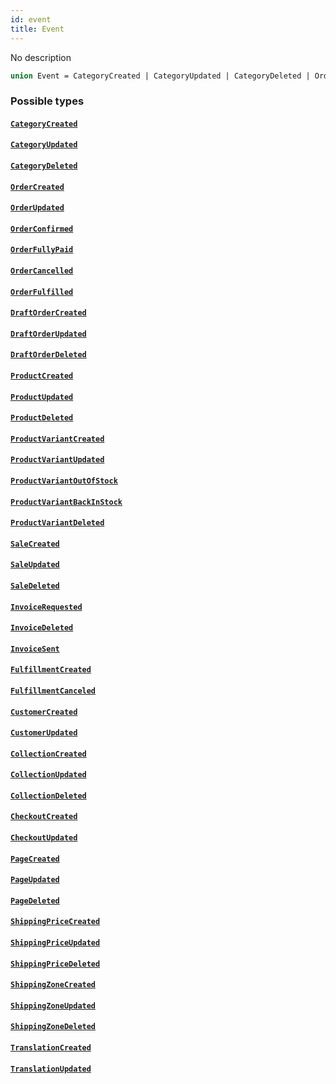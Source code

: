 ```yaml
---
id: event
title: Event
---
```



No description

```graphql
union Event = CategoryCreated | CategoryUpdated | CategoryDeleted | OrderCreated | OrderUpdated | OrderConfirmed | OrderFullyPaid | OrderCancelled | OrderFulfilled | DraftOrderCreated | DraftOrderUpdated | DraftOrderDeleted | ProductCreated | ProductUpdated | ProductDeleted | ProductVariantCreated | ProductVariantUpdated | ProductVariantOutOfStock | ProductVariantBackInStock | ProductVariantDeleted | SaleCreated | SaleUpdated | SaleDeleted | InvoiceRequested | InvoiceDeleted | InvoiceSent | FulfillmentCreated | FulfillmentCanceled | CustomerCreated | CustomerUpdated | CollectionCreated | CollectionUpdated | CollectionDeleted | CheckoutCreated | CheckoutUpdated | PageCreated | PageUpdated | PageDeleted | ShippingPriceCreated | ShippingPriceUpdated | ShippingPriceDeleted | ShippingZoneCreated | ShippingZoneUpdated | ShippingZoneDeleted | TranslationCreated | TranslationUpdated
```


### Possible types

#### [`CategoryCreated`](../../../developer/api-reference/objects/category-created) 




#### [`CategoryUpdated`](../../../developer/api-reference/objects/category-updated) 




#### [`CategoryDeleted`](../../../developer/api-reference/objects/category-deleted) 




#### [`OrderCreated`](../../../developer/api-reference/objects/order-created) 




#### [`OrderUpdated`](../../../developer/api-reference/objects/order-updated) 




#### [`OrderConfirmed`](../../../developer/api-reference/objects/order-confirmed) 




#### [`OrderFullyPaid`](../../../developer/api-reference/objects/order-fully-paid) 




#### [`OrderCancelled`](../../../developer/api-reference/objects/order-cancelled) 




#### [`OrderFulfilled`](../../../developer/api-reference/objects/order-fulfilled) 




#### [`DraftOrderCreated`](../../../developer/api-reference/objects/draft-order-created) 




#### [`DraftOrderUpdated`](../../../developer/api-reference/objects/draft-order-updated) 




#### [`DraftOrderDeleted`](../../../developer/api-reference/objects/draft-order-deleted) 




#### [`ProductCreated`](../../../developer/api-reference/objects/product-created) 




#### [`ProductUpdated`](../../../developer/api-reference/objects/product-updated) 




#### [`ProductDeleted`](../../../developer/api-reference/objects/product-deleted) 




#### [`ProductVariantCreated`](../../../developer/api-reference/objects/product-variant-created) 




#### [`ProductVariantUpdated`](../../../developer/api-reference/objects/product-variant-updated) 




#### [`ProductVariantOutOfStock`](../../../developer/api-reference/objects/product-variant-out-of-stock) 




#### [`ProductVariantBackInStock`](../../../developer/api-reference/objects/product-variant-back-in-stock) 




#### [`ProductVariantDeleted`](../../../developer/api-reference/objects/product-variant-deleted) 




#### [`SaleCreated`](../../../developer/api-reference/objects/sale-created) 




#### [`SaleUpdated`](../../../developer/api-reference/objects/sale-updated) 




#### [`SaleDeleted`](../../../developer/api-reference/objects/sale-deleted) 




#### [`InvoiceRequested`](../../../developer/api-reference/objects/invoice-requested) 




#### [`InvoiceDeleted`](../../../developer/api-reference/objects/invoice-deleted) 




#### [`InvoiceSent`](../../../developer/api-reference/objects/invoice-sent) 




#### [`FulfillmentCreated`](../../../developer/api-reference/objects/fulfillment-created) 




#### [`FulfillmentCanceled`](../../../developer/api-reference/objects/fulfillment-canceled) 




#### [`CustomerCreated`](../../../developer/api-reference/objects/customer-created) 




#### [`CustomerUpdated`](../../../developer/api-reference/objects/customer-updated) 




#### [`CollectionCreated`](../../../developer/api-reference/objects/collection-created) 




#### [`CollectionUpdated`](../../../developer/api-reference/objects/collection-updated) 




#### [`CollectionDeleted`](../../../developer/api-reference/objects/collection-deleted) 




#### [`CheckoutCreated`](../../../developer/api-reference/objects/checkout-created) 




#### [`CheckoutUpdated`](../../../developer/api-reference/objects/checkout-updated) 




#### [`PageCreated`](../../../developer/api-reference/objects/page-created) 




#### [`PageUpdated`](../../../developer/api-reference/objects/page-updated) 




#### [`PageDeleted`](../../../developer/api-reference/objects/page-deleted) 




#### [`ShippingPriceCreated`](../../../developer/api-reference/objects/shipping-price-created) 




#### [`ShippingPriceUpdated`](../../../developer/api-reference/objects/shipping-price-updated) 




#### [`ShippingPriceDeleted`](../../../developer/api-reference/objects/shipping-price-deleted) 




#### [`ShippingZoneCreated`](../../../developer/api-reference/objects/shipping-zone-created) 




#### [`ShippingZoneUpdated`](../../../developer/api-reference/objects/shipping-zone-updated) 




#### [`ShippingZoneDeleted`](../../../developer/api-reference/objects/shipping-zone-deleted) 




#### [`TranslationCreated`](../../../developer/api-reference/objects/translation-created) 




#### [`TranslationUpdated`](../../../developer/api-reference/objects/translation-updated) 






